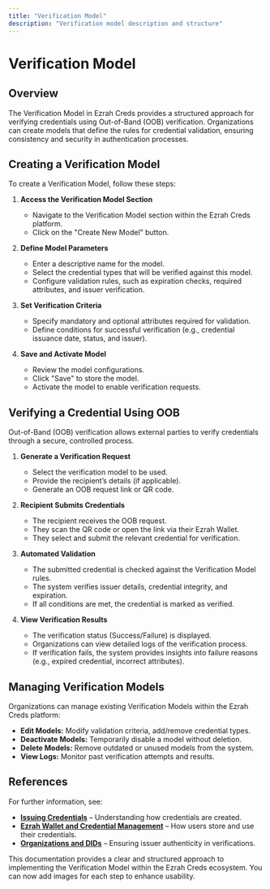 ```yaml
---
title: "Verification Model"
description: "Verification model description and structure"
---
```


# Verification Model

## Overview

The Verification Model in Ezrah Creds provides a structured approach for verifying credentials using Out-of-Band (OOB) verification. Organizations can create models that define the rules for credential validation, ensuring consistency and security in authentication processes.

## Creating a Verification Model

To create a Verification Model, follow these steps:

1. **Access the Verification Model Section**

    - Navigate to the Verification Model section within the Ezrah Creds platform.
    - Click on the "Create New Model" button.
2. **Define Model Parameters**

    - Enter a descriptive name for the model.
    - Select the credential types that will be verified against this model.
    - Configure validation rules, such as expiration checks, required attributes, and issuer verification.
3. **Set Verification Criteria**

    - Specify mandatory and optional attributes required for validation.
    - Define conditions for successful verification (e.g., credential issuance date, status, and issuer).
4. **Save and Activate Model**

    - Review the model configurations.
    - Click "Save" to store the model.
    - Activate the model to enable verification requests.

## Verifying a Credential Using OOB

Out-of-Band (OOB) verification allows external parties to verify credentials through a secure, controlled process.

1. **Generate a Verification Request**

    - Select the verification model to be used.
    - Provide the recipient’s details (if applicable).
    - Generate an OOB request link or QR code.
2. **Recipient Submits Credentials**

    - The recipient receives the OOB request.
    - They scan the QR code or open the link via their Ezrah Wallet.
    - They select and submit the relevant credential for verification.
3. **Automated Validation**

    - The submitted credential is checked against the Verification Model rules.
    - The system verifies issuer details, credential integrity, and expiration.
    - If all conditions are met, the credential is marked as verified.
4. **View Verification Results**

    - The verification status (Success/Failure) is displayed.
    - Organizations can view detailed logs of the verification process.
    - If verification fails, the system provides insights into failure reasons (e.g., expired credential, incorrect attributes).

## Managing Verification Models

Organizations can manage existing Verification Models within the Ezrah Creds platform:

- **Edit Models:** Modify validation criteria, add/remove credential types.
- **Deactivate Models:** Temporarily disable a model without deletion.
- **Delete Models:** Remove outdated or unused models from the system.
- **View Logs:** Monitor past verification attempts and results.

## References

For further information, see:

- **[Issuing Credentials](https://chatgpt.com/c/67d6b7f3-a0e4-8008-a4d7-56a1fe4d6f0f#)** – Understanding how credentials are created.
- **[Ezrah Wallet and Credential Management](https://chatgpt.com/c/67d6b7f3-a0e4-8008-a4d7-56a1fe4d6f0f#)** – How users store and use their credentials.
- **[Organizations and DIDs](https://chatgpt.com/c/67d6b7f3-a0e4-8008-a4d7-56a1fe4d6f0f#)** – Ensuring issuer authenticity in verifications.

This documentation provides a clear and structured approach to implementing the Verification Model within the Ezrah Creds ecosystem. You can now add images for each step to enhance usability.
